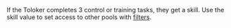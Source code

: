 <Image withBackground imageId="1675426824153" alt="" />

If the Toloker completes 3 control or training tasks, they get a skill. Use the skill value to set access to other pools with [filters](/docs-new/guide/filters).

<Cut title="Example of filter settings">

<Image withBackground imageId="1675426610167" alt="" />

</Cut>